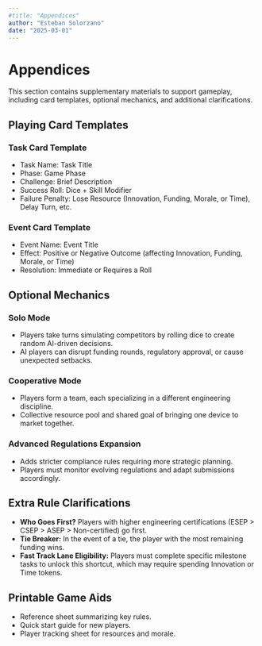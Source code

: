 ```yaml
---
#title: "Appendices"
author: "Esteban Solorzano"
date: "2025-03-01"
---
```


# Appendices

This section contains supplementary materials to support gameplay, including card templates, optional mechanics, and additional clarifications.

## Playing Card Templates

### Task Card Template
- Task Name: Task Title
- Phase: Game Phase
- Challenge: Brief Description
- Success Roll: Dice + Skill Modifier
- Failure Penalty: Lose Resource (Innovation, Funding, Morale, or Time), Delay Turn, etc.

### Event Card Template
- Event Name: Event Title
- Effect: Positive or Negative Outcome (affecting Innovation, Funding, Morale, or Time)
- Resolution: Immediate or Requires a Roll

## Optional Mechanics

### Solo Mode
- Players take turns simulating competitors by rolling dice to create random AI-driven decisions.
- AI players can disrupt funding rounds, regulatory approval, or cause unexpected setbacks.

### Cooperative Mode
- Players form a team, each specializing in a different engineering discipline.
- Collective resource pool and shared goal of bringing one device to market together.

### Advanced Regulations Expansion
- Adds stricter compliance rules requiring more strategic planning.
- Players must monitor evolving regulations and adapt submissions accordingly.

## Extra Rule Clarifications
- **Who Goes First?** Players with higher engineering certifications (ESEP > CSEP > ASEP > Non-certified) go first.
- **Tie Breaker:** In the event of a tie, the player with the most remaining funding wins.
- **Fast Track Lane Eligibility:** Players must complete specific milestone tasks to unlock this shortcut, which may require spending Innovation or Time tokens.

## Printable Game Aids
- Reference sheet summarizing key rules.
- Quick start guide for new players.
- Player tracking sheet for resources and morale.